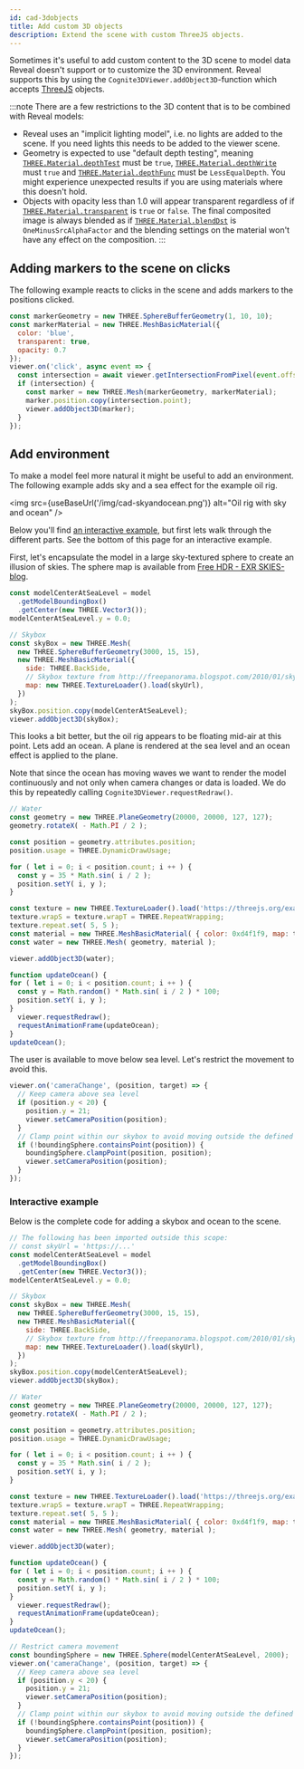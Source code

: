 ```yaml
---
id: cad-3dobjects
title: Add custom 3D objects
description: Extend the scene with custom ThreeJS objects.
---
```



Sometimes it's useful to add custom content to the 3D scene to model data Reveal doesn't
support or to customize the 3D environment. Reveal supports this by using the
`Cognite3DViewer.addObject3D`-function which accepts [ThreeJS](https://threejs.org/) objects.

:::note
There are a few restrictions to the 3D content that is to be combined with Reveal models:
- Reveal uses an "implicit lighting model", i.e. no lights are added to the scene. If you
need lights this needs to be added to the viewer scene.
- Geometry is expected to use "default depth testing", meaning
[`THREE.Material.depthTest`](https://threejs.org/docs/#api/en/materials/Material.depthTest) must be `true`,
[`THREE.Material.depthWrite`](https://threejs.org/docs/#api/en/materials/Material.depthWrite) must  `true` and
[`THREE.Material.depthFunc`](https://threejs.org/docs/#api/en/materials/Material.depthFunc) must be `LessEqualDepth`.
You might experience unexpected results if you are using materials where this doesn't hold.
- Objects with opacity less than 1.0 will appear transparent regardless of if
[`THREE.Material.transparent`](https://threejs.org/docs/?q=Material#api/en/materials/Material.transparent) is `true` or
`false`. The final composited image is always blended as if
[`THREE.Material.blendDst`](https://threejs.org/docs/?q=Material#api/en/materials/Material.blendDst) is
`OneMinusSrcAlphaFactor` and the blending settings on the material won't have any effect on the composition.
:::

<!-- :::tip
Reveal uses an "implicit lighting model", i.e. no lights are added to the scene. If you
need lights this needs to be added to the viewer scene.
::: -->

<DemoWrapper name="Cognite3DViewerDemo" />

## Adding markers to the scene on clicks

The following example reacts to clicks in the scene and adds markers to the positions clicked.

```jsx runnable
const markerGeometry = new THREE.SphereBufferGeometry(1, 10, 10);
const markerMaterial = new THREE.MeshBasicMaterial({
  color: 'blue',
  transparent: true,
  opacity: 0.7
});
viewer.on('click', async event => {
  const intersection = await viewer.getIntersectionFromPixel(event.offsetX, event.offsetY);
  if (intersection) {
    const marker = new THREE.Mesh(markerGeometry, markerMaterial);
    marker.position.copy(intersection.point);
    viewer.addObject3D(marker);
  }
});
```

## Add environment

To make a model feel more natural it might be useful to add an environment. The following
example adds sky and a sea effect for the example oil rig.

<img
  src={useBaseUrl('/img/cad-skyandocean.png')}
  alt="Oil rig with sky and ocean"
/>

Below you'll find [an interactive example](#interactive-example), but first lets walk through
the different parts.
See the bottom of this page for an interactive example.

First, let's encapsulate the model in a large sky-textured sphere to create an illusion of
skies. The sphere map is available from [Free HDR - EXR SKIES-blog](http://freepanorama.blogspot.com/).

```js
const modelCenterAtSeaLevel = model
  .getModelBoundingBox()
  .getCenter(new THREE.Vector3());
modelCenterAtSeaLevel.y = 0.0;

// Skybox
const skyBox = new THREE.Mesh(
  new THREE.SphereBufferGeometry(3000, 15, 15),
  new THREE.MeshBasicMaterial({
    side: THREE.BackSide,
    // Skybox texture from http://freepanorama.blogspot.com/2010/01/sky7-spherical.html
    map: new THREE.TextureLoader().load(skyUrl),
  })
);
skyBox.position.copy(modelCenterAtSeaLevel);
viewer.addObject3D(skyBox);
```

This looks a bit better, but the oil rig appears to be floating mid-air at this point. Lets
add an ocean. A plane is rendered at the sea level and an ocean effect is applied to the plane.

Note that since the ocean has moving waves we want to render the model continuously and not only
when camera changes or data is loaded. We do this by repeatedly calling `Cognite3DViewer.requestRedraw()`.

```js
// Water
const geometry = new THREE.PlaneGeometry(20000, 20000, 127, 127);
geometry.rotateX( - Math.PI / 2 );

const position = geometry.attributes.position;
position.usage = THREE.DynamicDrawUsage;

for ( let i = 0; i < position.count; i ++ ) {
  const y = 35 * Math.sin( i / 2 );
  position.setY( i, y );
}

const texture = new THREE.TextureLoader().load('https://threejs.org/examples/textures/water.jpg');
texture.wrapS = texture.wrapT = THREE.RepeatWrapping;
texture.repeat.set( 5, 5 );
const material = new THREE.MeshBasicMaterial( { color: 0xd4f1f9, map: texture } );
const water = new THREE.Mesh( geometry, material );

viewer.addObject3D(water);

function updateOcean() {
for ( let i = 0; i < position.count; i ++ ) {
  const y = Math.random() * Math.sin( i / 2 ) * 100;
  position.setY( i, y );
}
  viewer.requestRedraw();
  requestAnimationFrame(updateOcean);
}
updateOcean();
```

The user is available to move below sea level. Let's restrict the movement to avoid this.

```js
viewer.on('cameraChange', (position, target) => {
  // Keep camera above sea level
  if (position.y < 20) {
    position.y = 21;
    viewer.setCameraPosition(position);
  }
  // Clamp point within our skybox to avoid moving outside the defined 'world'
  if (!boundingSphere.containsPoint(position)) {
    boundingSphere.clampPoint(position, position);
    viewer.setCameraPosition(position);
  }
});
```

### Interactive example

Below is the complete code for adding a skybox and ocean to the scene.

```jsx runnable
// The following has been imported outside this scope:
// const skyUrl = 'https://...'
const modelCenterAtSeaLevel = model
  .getModelBoundingBox()
  .getCenter(new THREE.Vector3());
modelCenterAtSeaLevel.y = 0.0;

// Skybox
const skyBox = new THREE.Mesh(
  new THREE.SphereBufferGeometry(3000, 15, 15),
  new THREE.MeshBasicMaterial({
    side: THREE.BackSide,
    // Skybox texture from http://freepanorama.blogspot.com/2010/01/sky7-spherical.html
    map: new THREE.TextureLoader().load(skyUrl),
  })
);
skyBox.position.copy(modelCenterAtSeaLevel);
viewer.addObject3D(skyBox);

// Water
const geometry = new THREE.PlaneGeometry(20000, 20000, 127, 127);
geometry.rotateX( - Math.PI / 2 );

const position = geometry.attributes.position;
position.usage = THREE.DynamicDrawUsage;

for ( let i = 0; i < position.count; i ++ ) {
  const y = 35 * Math.sin( i / 2 );
  position.setY( i, y );
}

const texture = new THREE.TextureLoader().load('https://threejs.org/examples/textures/water.jpg');
texture.wrapS = texture.wrapT = THREE.RepeatWrapping;
texture.repeat.set( 5, 5 );
const material = new THREE.MeshBasicMaterial( { color: 0xd4f1f9, map: texture } );
const water = new THREE.Mesh( geometry, material );

viewer.addObject3D(water);

function updateOcean() {
for ( let i = 0; i < position.count; i ++ ) {
  const y = Math.random() * Math.sin( i / 2 ) * 100;
  position.setY( i, y );
}
  viewer.requestRedraw();
  requestAnimationFrame(updateOcean);
}
updateOcean();

// Restrict camera movement
const boundingSphere = new THREE.Sphere(modelCenterAtSeaLevel, 2000);
viewer.on('cameraChange', (position, target) => {
  // Keep camera above sea level
  if (position.y < 20) {
    position.y = 21;
    viewer.setCameraPosition(position);
  }
  // Clamp point within our skybox to avoid moving outside the defined 'world'
  if (!boundingSphere.containsPoint(position)) {
    boundingSphere.clampPoint(position, position);
    viewer.setCameraPosition(position);
  }
});
```
